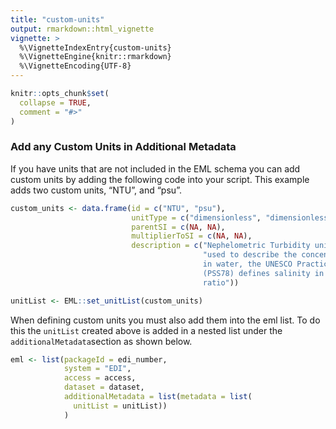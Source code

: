 ```yaml
---
title: "custom-units"
output: rmarkdown::html_vignette
vignette: >
  %\VignetteIndexEntry{custom-units}
  %\VignetteEngine{knitr::rmarkdown}
  %\VignetteEncoding{UTF-8}
---
```


```r
knitr::opts_chunk$set(
  collapse = TRUE,
  comment = "#>"
)
```
### Add any Custom Units in Additional Metadata

If you have units that are not included in the EML schema you can add custom units by adding the following code into your script. This example adds two custom units, "NTU", and "psu". 
```r
custom_units <- data.frame(id = c("NTU", "psu"),
                           unitType = c("dimensionless", "dimensionless"),
                           parentSI = c(NA, NA),
                           multiplierToSI = c(NA, NA),
                           description = c("Nephelometric Turbidity unit",
                                           "used to describe the concentration of dissolved salts
                                           in water, the UNESCO Practical Salinity Scale of 1978
                                           (PSS78) defines salinity in terms of a conductivity
                                           ratio"))

unitList <- EML::set_unitList(custom_units)
```

When defining custom units you must also add them into the eml list. To do this the `unitList` created above is added in a nested list under the `additionalMetadata`section as shown below. 
```r
eml <- list(packageId = edi_number,
            system = "EDI",
            access = access,
            dataset = dataset,
            additionalMetadata = list(metadata = list(
              unitList = unitList))
            )
```
